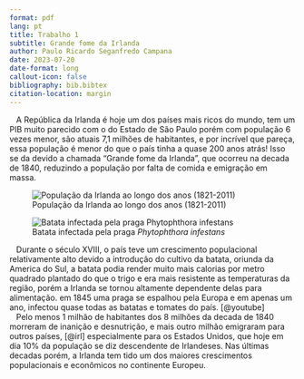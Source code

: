 ```yaml
---
format: pdf
lang: pt
title: Trabalho 1
subtitle: Grande fome da Irlanda
author: Paulo Ricardo Seganfredo Campana
date: 2023-07-20
date-format: long
callout-icon: false
bibliography: bib.bibtex
citation-location: margin
---
```


::: hidden
\pagestyle{empty}
\thispagestyle{empty}
:::

|    A República da Irlanda é hoje um dos países mais ricos do mundo, tem um PIB muito parecido com o do Estado de São Paulo porém com população 6 vezes menor, são atuais 7,1 milhões de habitantes, e por incrível que pareça, essa população é menor do que o país tinha a quase 200 anos atrás! Isso se da devido a chamada "Grande fome da Irlanda", que ocorreu na decada de 1840, reduzindo a população por falta de comida e emigração em massa.

::: {.column-margin}
![População da Irlanda ao longo dos anos (1821-2011)](pop.png)
:::

::: {.column-margin}
![Batata infectada pela praga *Phytophthora infestans*](batata.png)
:::

|    Durante o século XVIII, o país teve um crescimento populacional relativamente alto devido a introdução do cultivo da batata, oriunda da America do Sul, a batata podia render muito mais calorias por metro quadrado plantado do que o trigo e era mais resistente as temperaturas da região, porém a Irlanda se tornou altamente dependente delas para alimentação. em 1845 uma praga se espalhou pela Europa e em apenas um ano, infectou quase todas as batatas e tomates do país. [@youtube]

|    Pelo menos 1 milhão de habitantes dos 8 milhões da decada de 1840 morreram de inanição e desnutrição, e mais outro milhão emigraram para outros países, [@irl] especialmente para os Estados Unidos, que hoje em dia 10% da população se diz descendente de Irlandeses. Nas últimas decadas porém, a Irlanda tem tido um dos maiores crescimentos populacionais e econômicos no continente Europeu.

